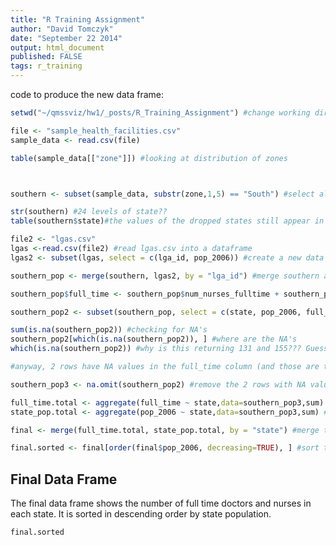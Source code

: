 ```yaml
---
title: "R Training Assignment"
author: "David Tomczyk"
date: "September 22 2014"
output: html_document
published: FALSE
tags: r_training
---
```

code to produce the new data frame:
```r

setwd("~/qmssviz/hw1/_posts/R_Training_Assignment") #change working directory

file <- "sample_health_facilities.csv"
sample_data <- read.csv(file)

table(sample_data[["zone"]]) #looking at distribution of zones



southern <- subset(sample_data, substr(zone,1,5) == "South") #select all facilities located in the Southern zones of Nigeria

str(southern) #24 levels of state?? 
table(southern$state)#the values of the dropped states still appear in the states column. Why?

file2 <- "lgas.csv"
lgas <-read.csv(file2) #read lgas.csv into a dataframe
lgas2 <- subset(lgas, select = c(lga_id, pop_2006)) #create a new data frame that contains only columns of interest: lga_id and pop_2006

southern_pop <- merge(southern, lgas2, by = "lga_id") #merge southern and lgas together by lga_id

southern_pop$full_time <- southern_pop$num_nurses_fulltime + southern_pop$num_doctors_fulltime #creating a new column that sums full time nurses and full time doctors

southern_pop2 <- subset(southern_pop, select = c(state, pop_2006, full_time))#making new data set with only necessary columns

sum(is.na(southern_pop2)) #checking for NA's
southern_pop2[which(is.na(southern_pop2)), ] #where are the NA's
which(is.na(southern_pop2)) #why is this returning 131 and 155??? Guessing it is taking row id's from an older data set?? ASK in class!

#anyway, 2 rows have NA values in the full_time column (and those are the only NAs in the data frame), and need to be omitted

southern_pop3 <- na.omit(southern_pop2) #remove the 2 rows with NA values. Side effect: adds column row.names, why?

full_time.total <- aggregate(full_time ~ state,data=southern_pop3,sum) #sum the number of full time docs and nurses by state
state_pop.total <- aggregate(pop_2006 ~ state,data=southern_pop3,sum) #sum the populations by state

final <- merge(full_time.total, state_pop.total, by = "state") #merge two data frames above into the final data frame

final.sorted <- final[order(final$pop_2006, decreasing=TRUE), ] #sort the final data frame

```
Final Data Frame
---
The final data frame shows the number of full time doctors and nurses in each state. It is sorted in descending order by state population.

```r

final.sorted

```
